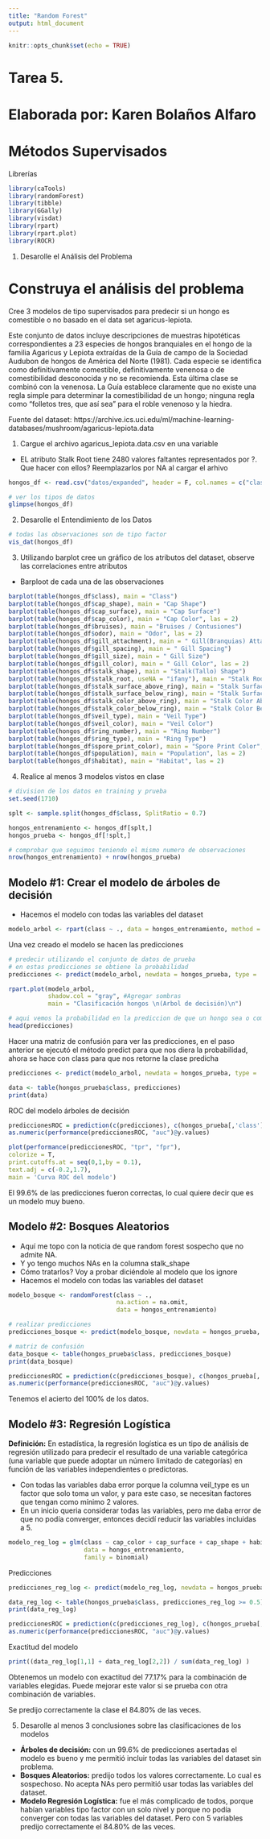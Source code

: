 ```yaml
---
title: "Random Forest"
output: html_document
---
```


```r
knitr::opts_chunk$set(echo = TRUE)
```

# Tarea 5.
# Elaborada por: Karen Bolaños Alfaro
# Métodos Supervisados

Librerías
```r
library(caTools)
library(randomForest)
library(tibble)
library(GGally)
library(visdat)
library(rpart)
library(rpart.plot)
library(ROCR)
```

1. Desarolle el Análisis del Problema

# Construya el análisis del problema

Cree 3 modelos de tipo supervisados para predecir si un hongo es comestible o no basado en el data set agaricus-lepiota.

Este conjunto de datos incluye descripciones de muestras hipotéticas correspondientes a 23 especies de hongos branquiales en el hongo de la familia Agaricus y Lepiota extraídas de la Guía de campo de la Sociedad Audubon de hongos de América del Norte (1981).
Cada especie se identifica como definitivamente comestible, definitivamente venenosa o de comestibilidad desconocida y no se recomienda.
Esta última clase se combinó con la venenosa.
La Guía establece claramente que no existe una regla simple para determinar la comestibilidad de un hongo; ninguna regla como "folletos tres, que así sea" para el roble venenoso y la hiedra.

Fuente del dataset:
https://archive.ics.uci.edu/ml/machine-learning-databases/mushroom/agaricus-lepiota.data

1. Cargue el archivo agaricus_lepiota.data.csv en una variable
- EL atributo Stalk Root tiene 2480 valores faltantes representados por ?.
Que hacer con ellos? Reemplazarlos por NA al cargar el arhivo
```r
hongos_df <- read.csv("datos/expanded", header = F, col.names = c("class", "cap_shape", "cap_surface", "cap_color", "bruises", "odor", "gill_attachment", "gill_spacing", "gill_size", "gill_color", "stalk_shape", "stalk_root", "stalk_surface_above_ring", "stalk_surface_below_ring", "stalk_color_above_ring", "stalk_color_below_ring", "veil_type", "veil_color", "ring_number", "ring_type", "spore_print_color", "population", "habitat"), na.strings = '?')
```


```r
# ver los tipos de datos
glimpse(hongos_df)
```

2. Desarolle el Entendimiento de los Datos

```r
# todas las observaciones son de tipo factor
vis_dat(hongos_df)
```

3. Utilizando barplot cree un gráfico de los atributos del dataset, observe las correlaciones entre atributos
- Barploot de cada una de las observaciones
```r
barplot(table(hongos_df$class), main = "Class")
barplot(table(hongos_df$cap_shape), main = "Cap Shape")
barplot(table(hongos_df$cap_surface), main = "Cap Surface")
barplot(table(hongos_df$cap_color), main = "Cap Color", las = 2)
barplot(table(hongos_df$bruises), main = "Bruises / Contusiones")
barplot(table(hongos_df$odor), main = "Odor", las = 2)
barplot(table(hongos_df$gill_attachment), main = " Gill(Branquias) Attachment")
barplot(table(hongos_df$gill_spacing), main = " Gill Spacing")
barplot(table(hongos_df$gill_size), main = " Gill Size")
barplot(table(hongos_df$gill_color), main = " Gill Color", las = 2)
barplot(table(hongos_df$stalk_shape), main = "Stalk(Tallo) Shape")
barplot(table(hongos_df$stalk_root, useNA = "ifany"), main = "Stalk Root")
barplot(table(hongos_df$stalk_surface_above_ring), main = "Stalk Surface Above Ring")
barplot(table(hongos_df$stalk_surface_below_ring), main = "Stalk Surface Below Ring")
barplot(table(hongos_df$stalk_color_above_ring), main = "Stalk Color Above Ring", las = 2)
barplot(table(hongos_df$stalk_color_below_ring), main = "Stalk Color Below Ring", las = 2)
barplot(table(hongos_df$veil_type), main = "Veil Type")
barplot(table(hongos_df$veil_color), main = "Veil Color")
barplot(table(hongos_df$ring_number), main = "Ring Number")
barplot(table(hongos_df$ring_type), main = "Ring Type")
barplot(table(hongos_df$spore_print_color), main = "Spore Print Color", las = 2)
barplot(table(hongos_df$population), main = "Population", las = 2)
barplot(table(hongos_df$habitat), main = "Habitat", las = 2)
```

4. Realice al menos 3 modelos vistos en clase
```r
# division de los datos en training y prueba
set.seed(1710)

splt <- sample.split(hongos_df$class, SplitRatio = 0.7)

hongos_entrenamiento <- hongos_df[splt,] 
hongos_prueba <- hongos_df[!splt,]

# comprobar que seguimos teniendo el mismo numero de observaciones
nrow(hongos_entrenamiento) + nrow(hongos_prueba)
```

## Modelo #1: Crear el modelo de árboles de decisión
- Hacemos el modelo con todas las variables del dataset
```r
modelo_arbol <- rpart(class ~ ., data = hongos_entrenamiento, method =  'class')
```

Una vez creado el modelo se hacen las predicciones
```r
# predecir utilizando el conjunto de datos de prueba
# en estas predicciones se obtiene la probabilidad
predicciones <- predict(modelo_arbol, newdata = hongos_prueba, type = 'prob')

rpart.plot(modelo_arbol,
           shadow.col = "gray", #Agregar sombras
           main = "Clasificación hongos \n(Arbol de decisión)\n")

# aqui vemos la probabilidad en la prediccion de que un hongo sea o comestible o no
head(predicciones)
```

Hacer una matriz de confusión para ver las predicciones, en el paso anterior se ejecutó el método predict para que nos diera la probabilidad, ahora se hace con class para que nos retorne la clase predicha
```r
predicciones <- predict(modelo_arbol, newdata = hongos_prueba, type = 'class')

data <- table(hongos_prueba$class, predicciones)
print(data)
```


ROC del modelo árboles de decisión
```r
prediccionesROC = prediction(c(predicciones), c(hongos_prueba[,'class']))
as.numeric(performance(prediccionesROC, "auc")@y.values)

plot(performance(prediccionesROC, "tpr", "fpr"),
colorize = T,
print.cutoffs.at = seq(0,1,by = 0.1),
text.adj = c(-0.2,1.7),
main = 'Curva ROC del modelo')
```

 El 99.6% de las predicciones fueron correctas, lo cual quiere decir que es un modelo muy bueno.

## Modelo #2: Bosques Aleatorios
- Aquí me topo con la noticia de que random forest sospecho que no admite NA.
- Y yo tengo muchos NAs en la columna stalk_shape
- Cómo tratarlos? Voy a probar diciéndole al modelo que los ignore
- Hacemos el modelo con todas las variables del dataset
```r
modelo_bosque <- randomForest(class ~ ., 
                              na.action = na.omit,
                              data = hongos_entrenamiento)
```

```r
# realizar predicciones
predicciones_bosque <- predict(modelo_bosque, newdata = hongos_prueba, type = 'class')

# matriz de confusión
data_bosque <- table(hongos_prueba$class, predicciones_bosque)
print(data_bosque)
```

```r
prediccionesROC = prediction(c(predicciones_bosque), c(hongos_prueba[,'class']))
as.numeric(performance(prediccionesROC, "auc")@y.values)
```

Tenemos el acierto del 100% de los datos.

## Modelo #3: Regresión Logística
**Definición:** En estadística, la regresión logística es un tipo de análisis de regresión utilizado para predecir el resultado de una variable categórica (una variable que puede adoptar un número limitado de categorías) en función de las variables independientes o predictoras.

- Con todas las variables daba error porque la columna veil_type es un factor que solo toma un valor, y para este caso, se necesitan factores que tengan como mínimo 2 valores.
- En un inicio queria considerar todas las variables, pero me daba error de que no podía converger, entonces decidí reducir las variables incluidas a 5.
```r
modelo_reg_log = glm(class ~ cap_color + cap_surface + cap_shape + habitat,
                     data = hongos_entrenamiento,
                     family = binomial)
```


Predicciones
```r
predicciones_reg_log <- predict(modelo_reg_log, newdata = hongos_prueba, type = 'response')

data_reg_log <- table(hongos_prueba$class, predicciones_reg_log >= 0.5)
print(data_reg_log)
```


```r
prediccionesROC = prediction(c(predicciones_reg_log), c(hongos_prueba[,'class']))
as.numeric(performance(prediccionesROC, "auc")@y.values)
```

Exactitud del modelo
```r
print((data_reg_log[1,1] + data_reg_log[2,2]) / sum(data_reg_log) )
```

Obtenemos un modelo con exactitud del 77.17% para la combinación de variables elegidas.
Puede mejorar este valor si se prueba con otra combinación de variables.

Se predijo correctamente la clase el 84.80% de las veces.

5. Desarolle al menos 3 conclusiones sobre las clasificaciones de los modelos
- **Árboles de decisión:** con un 99.6% de predicciones asertadas el modelo es bueno y me permitió incluir todas las variables del dataset sin problema.  
- **Bosques Aleatorios:** predijo todos los valores correctamente. Lo cual es sospechoso. No acepta NAs pero permitió usar todas las variables del dataset.
- **Modelo Regresión Logística:** fue el más complicado de todos, porque habían variables tipo factor con un solo nivel y porque no podía converger con todas las variables del dataset. Pero con 5 variables predijo correctamente el 84.80% de las veces.



